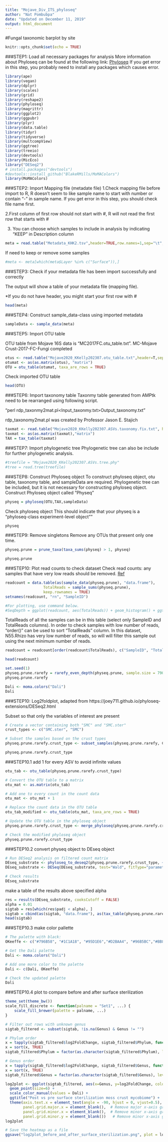 ```yaml
---
title: "Mojave_Div_ITS_phyloseq"
author: "Nat Pombubpa"
date: "Updated on December 11, 2019"
output: html_document
---
```


#Fungal taxonomic barplot by site

```r
knitr::opts_chunk$set(echo = TRUE)
```

###STEP1: Load all necessary packages for analysis
More information about Phyloseq can be found at the following link: [Phyloseq](https://joey711.github.io/phyloseq/)
If you get error in this step, you probably need to install any packages which causes error.

```r
library(ape)
library(vegan)
library(dplyr)
library(scales)
library(grid)
library(reshape2)
library(phyloseq)
library(magrittr)
library(ggplot2)
library(ggpubr)
library(plyr)
library(data.table)
library(tidyr)
library(tidyverse)
library(multcompView)
library(ggtree)
library(treeio)
library(devtools)
library(MicEco)
library("DESeq2")
# install.packages("devtools")
#devtools::install_github("BlakeRMills/MoMAColors")
library(MoMAColors)
```

###STEP2: Import Mapping file (metadate file)
1.Check mapping file before import to R, R doesn’t seem to like sample name to start with number or contain “-” in sample name. If you get error in this step, you should check file name first.

2.First column of first row should not start with #, R will not read the first row that starts with #

3. You can choose which samples to include in analysis by indicating "KEEP" in Description column

```r
meta = read.table("Metadata_KHK2.tsv",header=TRUE,row.names=1,sep="\t",stringsAsFactors=FALSE)
```

If need to keep or remove some samples
```r
#meta <- meta[which(meta$Layer %in% c("Surface")),]
```

###STEP3: Check if your metadata file has been import successfully and correctly

The output will show a table of your metadata file (mapping file).

*If you do not have header, you might start your first row with #

```r
head(meta)
```

###STEP4: Construct sample_data-class using imported metadata

```r
sampleData <- sample_data(meta)
```

###STEP5: Import OTU table

OTU table from Mojave 16S data is “MC2017FC.otu_table.txt”.
MC-Mojave Crust-2017-FC-Fungi completed

```r
otus <- read.table("Mojave2020_KKelly202307.otu_table.txt",header=T,sep="\t",row.names=1)
otumat <- as(as.matrix(otus), "matrix")
OTU = otu_table(otumat, taxa_are_rows = TRUE)
```

Check imported OTU table

```r
head(OTU)
```

###STEP6: Import taxonomy table
Taxonmy table generated from AMPtk need to be rearranged using following script.

“perl rdp_taxonmy2mat.pl<Input_taxonmy.txt>Output_taxonomy.txt”

rdp_taxonomy2mat.pl was created by Professor Jason E. Stajich

```r
taxmat <- read.table("Mojave2020_KKelly202307.ASVs.taxonomy.fix.txt", header=T,sep="\t",row.names=1)
taxmat <- as(as.matrix(taxmat),"matrix")
TAX = tax_table(taxmat)
```

###STEP7: Import phylogenetic tree
Phylogenetic tree can also be include for further phylogenetic analysis.

```r
#treefile = "Mojave2020_KKelly202307.ASVs.tree.phy"
#tree = read.tree(treefile)
```

###STEP8: Construct Phyloseq object
To construct phyloseq object, otu table, taxonomy table, and sampleData are required. Phylogenetic tree can be included, but it is not necessary for constructing phyloseq object.
Construct Phyloseq object called "Physeq"

```r
physeq = phyloseq(OTU,TAX,sampleData)
```

Check phyloseq object
This should indicate that your physeq is a "phyloseq-class experiment-level object""

```r
physeq
```

###STEP9: Remove singletons
Remove any OTUs that present only one time.

```r
physeq.prune = prune_taxa(taxa_sums(physeq) > 1, physeq)
```

```r
physeq.prune
```

###STEP10: Plot read counts to check dataset
Check read counts: any samples that have very low reads should be removed.
[Ref](http://evomics.org/wp-content/uploads/2016/01/phyloseq-Lab-01-Answers.html)

```r
readcount = data.table(as(sample_data(physeq.prune), "data.frame"),
                 TotalReads = sample_sums(physeq.prune), 
                 keep.rownames = TRUE)
setnames(readcount, "rn", "SampleID")

#For plotting, use command below.
#SeqDepth = ggplot(readcount, aes(TotalReads)) + geom_histogram() + ggtitle("Sequencing Depth")
```

TotalReads of all the samples can be in this table (select only SampleID and TotalReads columns).
In order to check samples with low number of reads, "order()" can be used to sort "TotalReads" column.
In this dataset, N55.Rhizo has very low number of reads, so will will filter this sample out using the next minimum number of reads.
```r
readcount = readcount[order(readcount$TotalReads), c("SampleID", "TotalReads")]
```

```r
head(readcount)
```

```r
set.seed(1)
physeq.prune.rarefy = rarefy_even_depth(physeq.prune, sample.size = 7909, replace = FALSE, trimOTUs = FALSE)
physeq.prune.rarefy
```

```r
Dali <- moma.colors("Dali")
Dali
```



###STEP10: Log2foldplot, adapted from https://joey711.github.io/phyloseq-extensions/DESeq2.html

Subset so that only the variables of interest are present
```r
# Create a vector containing both "SMC" and "SMC.ster"
crust_types <- c("SMC.ster", "SMC")

# Subset the samples based on the crust types
physeq.prune.rarefy.crust_type <- subset_samples(physeq.prune.rarefy, Crust_type %in% crust_types)

physeq.prune.rarefy.crust_type
```


###STEP10.1 add 1 for every ASV to avoid infinite values

```r


otu_tab <- otu_table(physeq.prune.rarefy.crust_type)

# Convert the OTU table to a matrix
otu_mat <- as.matrix(otu_tab)

# Add one to every count in the count data
otu_mat <- otu_mat + 1

# Replace the count data in the OTU table
otu_tab_modified <- otu_table(otu_mat, taxa_are_rows = TRUE)

# Update the OTU table in the phyloseq object
physeq.prune.rarefy.crust_type <- merge_phyloseq(physeq.prune.rarefy.crust_type, otu_tab_modified)

# Check the modified phyloseq object
physeq.prune.rarefy.crust_type


```


###STEP10.2 convert physeq object to DEseq object

```r


# Run DESeq2 analysis on filtered count matrix
DEseq_substrate <- phyloseq_to_deseq2(physeq.prune.rarefy.crust_type, ~ Crust_type)
DEseq_substrate <- DESeq(DEseq_substrate, test="Wald", fitType="parametric")

# Check results
DEseq_substrate
```

make a table of the results above specified alpha

```r
res = results(DEseq_substrate, cooksCutoff = FALSE)
alpha = 0.01
sigtab = res[which(res$padj < alpha), ]
sigtab = cbind(as(sigtab, "data.frame"), as(tax_table(physeq.prune.rarefy.crust_type)[rownames(sigtab), ], "matrix"))
head(sigtab)
```

###STEP10.3 make color pallette

```r
# The palette with black:
OKeeffe <- c("#796B58", "#1C1A18", "#95D1E6","#D2BAA4", "#96B5BC","#BB8677","#DCD0CB", "#1D633F")
```

```r
# Get the Dali palette
Dali <- moma.colors("Dali")

# Add one more color to the palette
Dali <- c(Dali, OKeeffe)

# Check the updated palette
Dali
```

###STEP10.4 plot to compare before and after surface sterilization

```r
theme_set(theme_bw())
scale_fill_discrete <- function(palname = "Set1", ...) {
    scale_fill_brewer(palette = palname, ...)
}

# Filter out rows with unknown genus
sigtab_filtered <- subset(sigtab, !is.na(Genus) & Genus != "")

# Phylum order
x = tapply(sigtab_filtered$log2FoldChange, sigtab_filtered$Phylum, function(x) max(x))
x = sort(x, TRUE)
sigtab_filtered$Phylum = factor(as.character(sigtab_filtered$Phylum), levels=names(x))

# Genus order
x = tapply(sigtab_filtered$log2FoldChange, sigtab_filtered$Genus, function(x) max(x))
x = sort(x, TRUE)
sigtab_filtered$Genus = factor(as.character(sigtab_filtered$Genus), levels=names(x))

log2plot <- ggplot(sigtab_filtered, aes(x=Genus, y=log2FoldChange, color=Class)) + 
  geom_point(size=6) + 
  scale_color_manual(values = Dali) + 
  ggtitle("Post vs pre surface sterilization moss crust mycobiome") + 
  theme(axis.text.x = element_text(angle = -90, hjust = 0, vjust=0.5),
        panel.grid.major.x = element_blank(),  # Remove major x-axis gridlines
        panel.grid.minor.x = element_blank(),  # Remove minor x-axis gridlines
        panel.grid.minor.y = element_blank())   # Remove minor x-axis gridlines
log2plot

```



```r

# Save the heatmap as a file
ggsave("log2plot_before_and_after_surface_sterilization.png", plot = log2plot, width = 8, height = 6)

```


